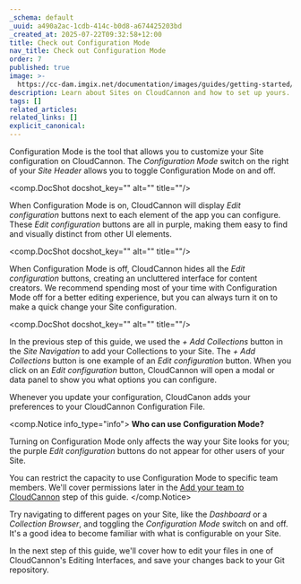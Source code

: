 ```yaml
---
_schema: default
_uuid: a490a2ac-1cdb-414c-b0d8-a674425203bd
_created_at: 2025-07-22T09:32:58+12:00
title: Check out Configuration Mode
nav_title: Check out Configuration Mode
order: 7
published: true
image: >-
  https://cc-dam.imgix.net/documentation/images/guides/getting-started/guide-thumbnails/CloudCannon-Getting-Started-Thumbnail-Universal.png
description: Learn about Sites on CloudCannon and how to set up yours.
tags: []
related_articles:
related_links: []
explicit_canonical:
---
```

Configuration Mode is the tool that allows you to customize your Site configuration on CloudCannon. The *Configuration Mode* switch on the right of your *Site Header* allows you to toggle Configuration Mode on and off.

<comp.DocShot docshot_key="" alt="" title=""/>

When Configuration Mode is on, CloudCannon will display *Edit configuration* buttons next to each element of the app you can configure. These *Edit configuration* buttons are all in purple, making them easy to find and visually distinct from other UI elements.

<comp.DocShot docshot_key="" alt="" title=""/>

When Configuration Mode is off, CloudCannon hides all the *Edit configuration* buttons, creating an uncluttered interface for content creators. We recommend spending most of your time with Configuration Mode off for a better editing experience, but you can always turn it on to make a quick change your Site configuration.

<comp.DocShot docshot_key="" alt="" title=""/>

In the previous step of this guide, we used the *\+ Add Collections* button in the *Site Navigation* to add your Collections to your Site. The *\+ Add Collections* button is one example of an *Edit configuration* button. When you click on an *Edit configuration* button, CloudCannon will open a modal or data panel to show you what options you can configure.

Whenever you update your configuration, CloudCanon adds your preferences to your CloudCannon Configuration File.

<comp.Notice info_type="info">
  **Who can use Configuration Mode?**

  Turning on Configuration Mode only affects the way your Site looks for you; the purple *Edit configuration* buttons do not appear for other users of your Site.

  You can restrict the capacity to use Configuration Mode to specific team members. We'll cover permissions later in the [Add your team to CloudCannon](/documentation/guides/getting-started/add-your-team-to-cloudcannon/) step of this guide.
</comp.Notice>

Try navigating to different pages on your Site, like the *Dashboard* or a *Collection Browser*, and toggling the *Configuration Mode* switch on and off. It's a good idea to become familiar with what is configurable on your Site.

In the next step of this guide, we'll cover how to edit your files in one of CloudCannon's Editing Interfaces, and save your changes back to your Git repository.